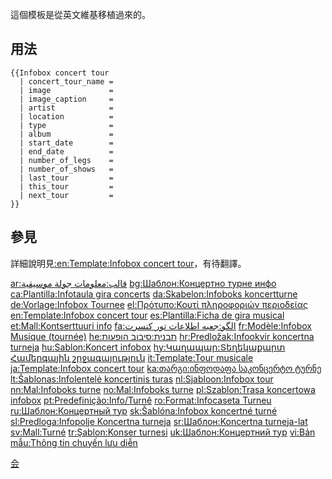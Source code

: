 <includeonly><!-- 在這裡加入模板的保護標識 -->{{intricate template}}</includeonly><noinclude>{{template doc page viewed directly}}</noinclude>
<!-- 在本行下編輯模板說明 -->
這個模板是從英文維基移植過來的。

== 用法 ==
<pre>
{{Infobox concert tour
  | concert_tour_name = 
  | image             = 
  | image_caption     = 
  | artist            = 
  | location          = 
  | type              = 
  | album             = 
  | start_date        = 
  | end_date          = 
  | number_of_legs    = 
  | number_of_shows   = 
  | last_tour         = 
  | this_tour         = 
  | next_tour         = 
}}</pre>

== 參見 ==
詳細說明見[[:en:Template:Infobox concert tour]]，有待翻譯。

<includeonly>
<!-- 本行下加入模板的分類 -->

[[Category:音樂信息框模板|会]]

<!-- 本行下加入模板的跨語言鏈接 -->
[[ar:قالب:معلومات جولة موسيقية]]
[[bg:Шаблон:Концертно турне инфо]]
[[ca:Plantilla:Infotaula gira concerts]]
[[da:Skabelon:Infoboks koncertturne]]
[[de:Vorlage:Infobox Tournee]]
[[el:Πρότυπο:Κουτί πληροφοριών περιοδείας]]
[[en:Template:Infobox concert tour]]
[[es:Plantilla:Ficha de gira musical]]
[[et:Mall:Kontserttuuri info]]
[[fa:الگو:جعبه اطلاعات تور کنسرت]]
[[fr:Modèle:Infobox Musique (tournée)]]
[[he:תבנית:סיבוב הופעות]]
[[hr:Predložak:Infookvir koncertna turneja]]
[[hu:Sablon:Koncert infobox]]
[[hy:Կաղապար:Տեղեկաքարտ Համերգային շրջագայություն]]
[[it:Template:Tour musicale]]
[[ja:Template:Infobox concert tour]]
[[ka:თარგი:ინფოდაფა საკონცერტო ტურნე]]
[[lt:Šablonas:Infolentelė koncertinis turas]]
[[nl:Sjabloon:Infobox tour]]
[[nn:Mal:Infoboks turne]]
[[no:Mal:Infoboks turne]]
[[pl:Szablon:Trasa koncertowa infobox]]
[[pt:Predefinição:Info/Turnê]]
[[ro:Format:Infocaseta Turneu]]
[[ru:Шаблон:Концертный тур]]
[[sk:Šablóna:Infobox koncertné turné]]
[[sl:Predloga:Infopolje Koncertna turneja]]
[[sr:Шаблон:Koncertna turneja-lat]]
[[sv:Mall:Turné]]
[[tr:Şablon:Konser turnesi]]
[[uk:Шаблон:Концертний тур]]
[[vi:Bản mẫu:Thông tin chuyến lưu diễn]]
</includeonly>